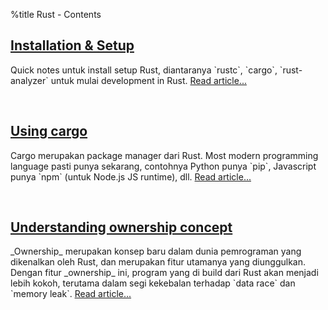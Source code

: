%title Rust - Contents
==[[Rust/Installation & Setup|Installation & Setup]]==
Quick notes untuk install setup Rust, diantaranya `rustc`, `cargo`, `rust-analyzer`
untuk mulai development in Rust. [[Rust/Installation & Setup|Read article...]]

<br>

==[[Rust/Cargo|Using cargo]]==
Cargo merupakan package manager dari Rust. Most modern programming language
pasti punya sekarang, contohnya Python punya `pip`, Javascript punya `npm`
(untuk Node.js JS runtime), dll. [[Rust/Cargo|Read article...]]

<br>

==[[Rust/Ownership|Understanding ownership concept]]==
_Ownership_ merupakan konsep baru dalam dunia pemrograman yang dikenalkan oleh
Rust, dan merupakan fitur utamanya yang diunggulkan.  Dengan fitur _ownership_
ini, program yang di build dari Rust akan menjadi lebih kokoh, terutama dalam
segi kekebalan terhadap `data race` dan `memory leak`. [[Rust/Ownership|Read article...]]
